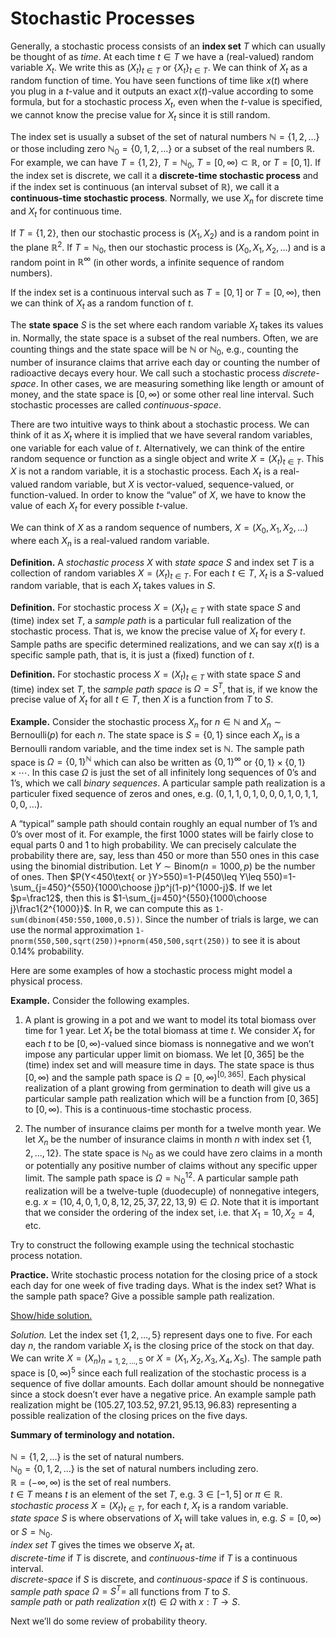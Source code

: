 # Stochastic Processes

<!-- You have seen **random variables** in previous probability or statistics -->
<!-- courses. A random variable $X$ takes on real number values, but we -->
<!-- cannot predict what precise value it will take perfectly... it is -->
<!-- *random*. One can think of performing a random experiment such as -->
<!-- rolling a die and letting $X$ be the number of dots on the upper face or -->
<!-- observing some physical process like drilling an oil well with $X$ being -->
<!-- the amount of oil produced on the first day or growing a plant and -->
<!-- letting $X$ be the height of the plant after one month of growth. In all -->
<!-- of the examples $X$ just takes on a single numerical value. A -->
<!-- **stochastic process** tracks these processes over time. Let $X_n$ be -->
<!-- the outcome of the $n^{th}$ die roll, the height of the plant after -->
<!-- month $n$, or the amount of oil produced during day $n$. In this way a -->
<!-- stochastic process can initially be thought of as a sequence of random -->
<!-- variables. -->

<!--A **stochastic process** is like a generalization of a random variable, but it doesn't have to be a single numerical value and instead can be vector-valued or function-valued. -->

Generally, a stochastic process consists of an **index set** $T$ which
can usually be thought of as *time*. At each time $t\in T$ we have a
(real-valued) random variable $X_t$. We write this as $(X_t)_{t\in T}$
or $\{X_t\}_{t\in T}$. We can think of $X_t$ as a random function of
time. You have seen functions of time like $x(t)$ where you plug in a
$t$-value and it outputs an exact $x(t)$-value according to some
formula, but for a stochastic process $X_t$, even when the $t$-value is
specified, we cannot know the precise value for $X_t$ since it is still
random.

The index set is usually a subset of the set of natural numbers
$\mathbb N=\{1,2,\ldots\}$ or those including zero
$\mathbb N_0=\{0,1,2,\ldots\}$ or a subset of the real numbers
$\mathbb R$. For example, we can have $T=\{1,2\}$, $T=\mathbb N_0$,
$T=[0,\infty)\subset\mathbb R$, or $T=[0,1]$. If the index set is
discrete, we call it a **discrete-time stochastic process** and if the
index set is continuous (an interval subset of $\mathbb R$), we call it
a **continuous-time stochastic process**. Normally, we use $X_n$ for
discrete time and $X_t$ for continuous time.

If $T=\{1,2\}$, then our stochastic process is $(X_1,X_2)$ and is a
random point in the plane $\mathbb R^2$. If $T=\mathbb N_0$, then our
stochastic process is $(X_0, X_1,X_2,\ldots)$ and is a random point in
$\mathbb R^\infty$ (in other words, a infinite sequence of random
numbers).

If the index set is a continuous interval such as $T=[0,1]$ or
$T=[0,\infty)$, then we can think of $X_t$ as a random function of $t$.

The **state space** $S$ is the set where each random variable $X_t$
takes its values in. Normally, the state space is a subset of the real
numbers. Often, we are counting things and the state space will be
$\mathbb N$ or $\mathbb N_0$, e.g., counting the number of insurance
claims that arrive each day or counting the number of radioactive decays
every hour. We call such a stochastic process *discrete-space*. In other
cases, we are measuring something like length or amount of money, and
the state space is $[0,\infty)$ or some other real line interval. Such
stochastic processes are called *continuous-space*.

There are two intuitive ways to think about a stochastic process. We can
think of it as $X_t$ where it is implied that we have several random
variables, one variable for each value of $t$. Alternatively, we can
think of the entire random sequence or function as a single object and
write $X=(X_t)_{t\in T}$. This $X$ is not a random variable, it is a
stochastic process. Each $X_t$ is a real-valued random variable, but $X$
is vector-valued, sequence-valued, or function-valued. In order to know
the "value" of $X$, we have to know the value of each $X_t$ for every
possible $t$-value.

We can think of $X$ as a random sequence of numbers,
$X=(X_0,X_1,X_2,\ldots)$ where each $X_n$ is a real-valued random
variable.

::: defbox
**Definition.** A *stochastic process* $X$ with *state space* $S$ and
index set $T$ is a collection of random variables $X=(X_t)_{t\in T}$.
For each $t\in T$, $X_t$ is a $S$-valued random variable, that is each
$X_t$ takes values in $S$.
:::

::: defbox
**Definition.** For stochastic process $X=(X_t)_{t\in T}$ with state
space $S$ and (time) index set $T$, a *sample path* is a particular full
realization of the stochastic process. That is, we know the precise
value of $X_t$ for every $t$. Sample paths are specific determined
realizations, and we can say $x(t)$ is a specific sample path, that is,
it is just a (fixed) function of $t$.
:::

::: defbox
**Definition.** For stochastic process $X=(X_t)_{t\in T}$ with state
space $S$ and (time) index set $T$, the *sample path space* is
$\Omega=S^T$, that is, if we know the precise value of $X_t$ for all
$t\in T$, then $X$ is a function from $T$ to $S$.
:::

::: exbox
**Example.** Consider the stochastic process $X_n$ for $n\in\mathbb N$
and $X_n\sim\textsf{Bernoulli}(p)$ for each $n$. The state space is
$S=\{0,1\}$ since each $X_n$ is a Bernoulli random variable, and the
time index set is $\mathbb N$. The sample path space is
$\Omega=\{0,1\}^{\mathbb N}$ which can also be written as
$\{0,1\}^\infty$ or $\{0,1\}\times\{0,1\}\times\cdots$. In this case
$\Omega$ is just the set of all infinitely long sequences of 0's and
1's, which we call *binary sequences*. A particular sample path
realization is a particuler fixed sequence of zeros and ones, e.g.
$(0,1,1,0,1,0,0,0,1,0,1,1,0,0,\ldots)$.

A "typical" sample path should contain roughly an equal number of 1's
and 0's over most of it. For example, the first 1000 states will be
fairly close to equal parts 0 and 1 to high probability. We can
precisely calculate the probability there are, say, less than 450 or
more than 550 ones in this case using the binomial distribution. Let
$Y\sim\textsf{Binom}(n=1000,p)$ be the number of ones. Then
$P(Y<450\text{ or }Y>550)=1-P(450\leq Y\leq 550)=1-\sum_{j=450}^{550}{1000\choose j}p^j(1-p)^{1000-j}$.
If we let $p=\frac12$, then this is
$1-\sum_{j=450}^{550}{1000\choose j}\frac1{2^{1000}}$. In $\textsf{R}$, we can
compute this as `1-sum(dbinom(450:550,1000,0.5))`. Since the number of
trials is large, we can use the normal approximation
`1-pnorm(550,500,sqrt(250))+pnorm(450,500,sqrt(250))` to see it is about
0.14% probability. <!--[$\square$]{style="float:right"}-->
:::

Here are some examples of how a stochastic process might model a
physical process.

::: exbox
**Example.** Consider the following examples.

(1) A plant is growing in a pot and we want to model its total biomass
    over time for 1 year. Let $X_t$ be the total biomass at time $t$. We
    consider $X_t$ for each $t$ to be $[0,\infty)$-valued since biomass
    is nonnegative and we won't impose any particular upper limit on
    biomass. We let $[0,365]$ be the (time) index set and will measure
    time in days. The state space is thus $[0,\infty)$ and the sample
    path space is $\Omega=[0,\infty)^{[0,365]}$. Each physical
    realization of a plant growing from germination to death will give
    us a particular sample path realization which will be a function
    from $[0,365]$ to $[0,\infty)$. This is a continuous-time stochastic
    process.

(2) The number of insurance claims per month for a twelve month year. We
    let $X_n$ be the number of insurance claims in month $n$ with index
    set $\{1,2,\ldots,12\}$. The state space is $\mathbb N_0$ as we
    could have zero claims in a month or potentially any positive number
    of claims without any specific upper limit. The sample path space is
    $\Omega=\mathbb N_0^{12}$. A particular sample path realization will
    be a twelve-tuple (duodecuple) of nonnegative integers, e.g.
    $x=(10,4,0,1,0,8,12,25,37,22,13,9)\in\Omega$. Note that it is
    important that we consider the ordering of the index set, i.e. that
    $X_1=10, X_2=4$, etc. <!--[$\square$]{style="float:right"}-->
:::

Try to construct the following example using the technical stochastic
process notation.

::: exbox
**Practice.** Write stochastic process notation for the closing price of
a stock each day for one week of five trading days. What is the index
set? What is the sample path space? Give a possible sample path
realization.

<a href="javascript:unhide('ex1');">Show/hide solution.</a>

::: {#ex1 .hiddendiv}
<!-- <div class="proofbox"> -->

*Solution.* Let the index set $\{1,2,\ldots,5\}$ represent days one to
five. For each day $n$, the random variable $X_t$ is the closing price
of the stock on that day. We can write $X=(X_n)_{n=1,2,\ldots,5}$ or
$X=(X_1,X_2,X_3,X_4,X_{5})$. The sample path space is $[0,\infty)^{5}$
since each full realization of the stochastic process is a sequence of
five dollar amounts. Each dollar amount should be nonnegative since a
stock doesn't ever have a negative price. An example sample path
realization might be $(105.27,103.52,97.21,95.13,96.83)$ representing a
possible realization of the closing prices on the five days.
<!--[$\square$]{style="float:right"}-->
:::
:::

::: defbox
**Summary of terminology and notation.**<br><br>
$\mathbb N=\{1,2,\ldots\}$ is the set of natural numbers. <br>
$\mathbb N_0=\{0,1,2,\ldots\}$ is the set of natural numbers including
zero. <br> $\mathbb R=(-\infty,\infty)$ is the set of real numbers. <br>
$t\in T$ means $t$ is an element of the set $T$, e.g. $3\in [-1,5]$ or
$\pi\in\mathbb R$.<br> *stochastic process* $X=(X_t)_{t\in T}$, for each
$t$, $X_t$ is a random variable. <br> *state space* $S$ is where
observations of $X_t$ will take values in, e.g. $S=[0,\infty)$ or
$S=\mathbb N_0$.<br> *index set* $T$ gives the times we observe $X_t$
at. <br> *discrete-time* if $T$ is discrete, and *continuous-time* if
$T$ is a continuous interval. <br> *discrete-space* if $S$ is discrete,
and *continuous-space* if $S$ is continuous. <br> *sample path space*
$\Omega=S^T=$ all functions from $T$ to $S$. <br> *sample path* or *path
realization* $x(t)\in\Omega$ with $x:T\to S$.
:::

Next we'll do some review of probability theory.
